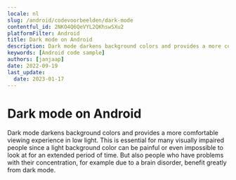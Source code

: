 ```yaml
---
locale: nl
slug: /android/codevoorbeelden/dark-mode
contentful_id: 2NKO4Q6QeVYL2QKhswSXu2
platformFilter: Android
title: Dark mode on Android
description: Dark mode darkens background colors and provides a more comfortable viewing experience in low light.
keywords: [Android code sample]
authors: [janjaap]
date: 2022-09-19
last_update:
  date: 2023-01-17
---
```


# Dark mode on Android

Dark mode darkens background colors and provides a more comfortable viewing experience in low light. This is essential for many visually impaired people since a light background color can be painful or even impossible to look at for an extended period of time. But also people who have problems with their concentration, for example due to a brain disorder, benefit greatly from dark mode.

<CodeSample id="screen-dark-mode" locale="nl" platform="android"/>
